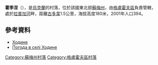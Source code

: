 {{coord|51|31|24|N|34|13|16|E|scale:100000_region:UA|display=title}}

'''霍季涅'''（{{lang-uk|Ходине}}），是[[烏克蘭|烏克蘭]]的村落，位於該國東北部[[蘇梅州|蘇梅州]]，由[[格盧霍夫區|格盧霍夫區]]負責管轄，處於[[拉普加河|拉普加河]]畔，距離[[古多韋|古多韋]]1.5公里，海拔高度180米，2001年人口394。

==參考資料==
* [http://w1.c1.rada.gov.ua/pls/z7502/A005?rdat1=02.02.2010&rf7571=28973 Ходине]{{dead link|date=2018年5月 |bot=InternetArchiveBot |fix-attempted=yes }}
* [http://weather.in.ua/ua/symskaja/27405 Погода в селі Ходине]

{{DEFAULTSORT:Ходине}}

[[Category:蘇梅州村落|Category:蘇梅州村落]]
[[Category:格盧霍夫區村落|Category:格盧霍夫區村落]]


{{Sumy-geo-stub}}